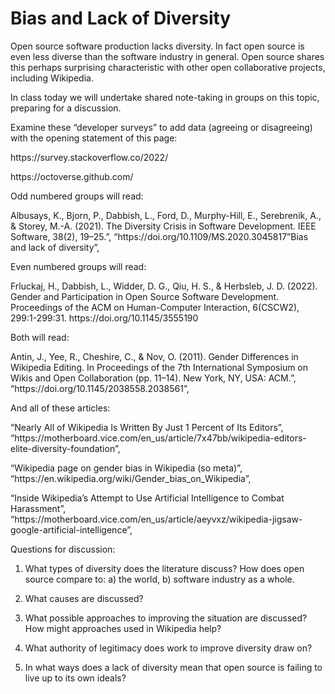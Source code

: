 # Bias and Lack of Diversity {#sec-diversity}

Open source software production lacks diversity. In fact open source is even less diverse than the software industry in general.  Open source shares this perhaps surprising characteristic with other open collaborative projects, including Wikipedia.

In class today we will undertake shared note-taking in groups on this topic, preparing for a discussion.

Examine these "developer surveys" to add data (agreeing or disagreeing) with the opening statement of this page:

https://survey.stackoverflow.co/2022/

https://octoverse.github.com/

Odd numbered groups will read:

Albusays, K., Bjorn, P., Dabbish, L., Ford, D., Murphy-Hill, E., Serebrenik, A., & Storey, M.-A. (2021). The Diversity Crisis in Software Development. IEEE Software, 38(2), 19–25.", "https://doi.org/10.1109/MS.2020.3045817
"Bias and lack of diversity",

Even numbered groups will read:

Frluckaj, H., Dabbish, L., Widder, D. G., Qiu, H. S., & Herbsleb, J. D. (2022). Gender and Participation in Open Source Software Development. Proceedings of the ACM on Human-Computer Interaction, 6(CSCW2), 299:1-299:31. https://doi.org/10.1145/3555190

Both will read: 

Antin, J., Yee, R., Cheshire, C., & Nov, O. (2011). Gender Differences in Wikipedia Editing. In Proceedings of the 7th International Symposium on Wikis and Open Collaboration (pp. 11–14). New York, NY, USA: ACM.",
  "https://doi.org/10.1145/2038558.2038561",


And all of these articles:

"Nearly All of Wikipedia Is Written By Just 1 Percent of Its Editors",
    "https://motherboard.vice.com/en_us/article/7x47bb/wikipedia-editors-elite-diversity-foundation",

"Wikipedia page on gender bias in Wikipedia (so meta)",
    "https://en.wikipedia.org/wiki/Gender_bias_on_Wikipedia",

"Inside Wikipedia’s Attempt to Use Artificial Intelligence to Combat Harassment",
    "https://motherboard.vice.com/en_us/article/aeyvxz/wikipedia-jigsaw-google-artificial-intelligence",

Questions for discussion:

1. What types of diversity does the literature discuss? How does open source compare to: a) the world, b) software industry as a whole.

2. What causes are discussed?

3. What possible approaches to improving the situation are discussed?  How might approaches used in Wikipedia help?

4. What authority of legitimacy does work to improve diversity draw on?

5. In what ways does a lack of diversity mean that open source is failing to live up to its own ideals?